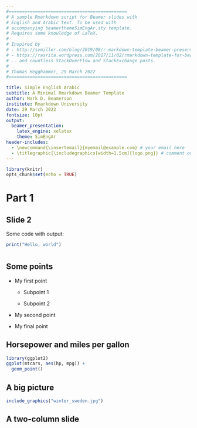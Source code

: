 ```yaml
---
#=============================================
# A sample Rmarkdown script for Beamer slides with 
# English and Arabic text. To be used with 
# accompanying beamerthemeSimEngAr.sty template. 
# Requires some knowledge of LaTeX.
#
# Inspired by 
# - http://svmiller.com/blog/2019/08/r-markdown-template-beamer-presentations/
# - https://rasrita.wordpress.com/2017/11/02/rmarkdown-template-for-beamer-presentation/
# .. and countless StackOverFlow and StackExchange posts. 
#
# Thomas Hegghammer, 29 March 2022
#=============================================

title: Simple English Arabic
subtitle: A Minimal Rmarkdown Beamer Template
author: Mark D. Beamerson
institute: Rmarkdown University
date: 29 March 2022
fontsize: 10pt
output:
  beamer_presentation:
    latex_engine: xelatex
    theme: SimEngAr
header-includes:
  - \newcommand{\insertemail}{myemail@example.com} # your email here
  - \titlegraphic{\includegraphics[width=1.5cm]{logo.png}} # comment out if no logo
---
```


```r
library(knitr)
opts_chunk$set(echo = TRUE)
```

# Part 1

## \hfill\textarab{الشريحة الأولى}

\begin{flushright}
\begin{arab}
- النقطة الأولى
\newline\newline\vspace{5mm}\hspace{-1.5mm}
- النقطة الثانية
\newline\vspace{5mm}\hspace{-1.5mm}
- النقطة الثالثة
\begin{block}{\textarab{كتلة}}
\scriptsize{"طالب مجلس تحرير وول ستريت جورنال في افتتاحية الصحيفة أمس الاثنين بعدم ترك الرئيس جو بايدن يتحدث في القضايا شديدة الأهمية إلا إذا كان يقرأ نصا مكتوبا لا يخرج عنه، خاصة في أوقات الأزمات الدولية التي ترتبط بأسلحة الدمار الشامل بصورة أو بأخرى."}
\newline\newline
\bf\LR{Aljazeera.net, 29 March 2022}
\end{block}
\end{arab}
\end{flushright}

## Slide 2

Some code with output:
\newline

```r
print("Hello, world")
```

# \textarab{الجزء الثاني}

## Some points

- My first point

    - Subpoint 1
    
    - Subpoint 2

- My second point

- My final point

## Horsepower and miles per gallon

```r
library(ggplot2)
ggplot(mtcars, aes(hp, mpg)) +
  geom_point()
```

## A big picture

```r
include_graphics("winter_sweden.jpg")
```

## A two-column slide

\begin{columns}
\column{0.4\textwidth}

\begin{itemize}
\item{Columns are nice}\newline
\item{But they can get cramped}\newline
\item\textarab{باللغة العربية أيضا}
\end{itemize}

\column{0.6\textwidth}

\vspace{10mm}

```r
include_graphics("winter_sweden.jpg")
```

\end{columns}
